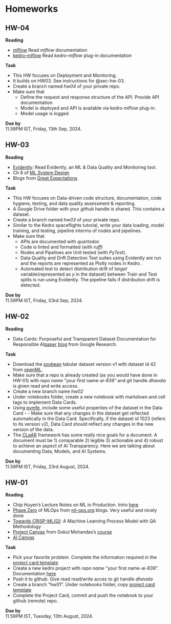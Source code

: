 # Homeworks {.unnumbered}

## HW-04 {#sec-hw-04}

**Reading**

- [mlflow](https://mlflow.org/docs/latest/index.html) Read _mlflow_ documentation 
- [kedro-mlflow](https://kedro-mlflow.readthedocs.io/en/stable/) Read _kedro-mlflow_ plug-in documentation

**Task**

- This HW focuses on Deployment and Monitoring.
- It builds on HW03. See instructions for @sec-hw-03. 
- Create a branch named _hw04_ of your private repo. 
- Make sure that
    - Define the request and response structure of the API. Provide API documentation.
    - Model is deployed and API is available via kedro-mlflow plug-in.
    - Model usage is logged

**Due by** \
11.59PM IST, Friday, 13th Sep, 2024.

## HW-03 {#sec-hw-03}

**Reading**

- [Evidently](https://docs.evidentlyai.com/): Read Evidently, an ML & Data Quality and Monitoring tool.
- Ch 8 of [ML System Design](https://www.oreilly.com/library/view/designing-machine-learning/9781098107956/)
- Blogs from [Great Expectations](https://greatexpectations.io/)

**Task**

- This HW focuses on Data-driven code structure, documentation, code hygiene, testing, and data quality assessment & reporting.
- A Google Drive folder with your _github_ handle is shared. This contains a dataset.
- Create a branch named _hw03_ of your private repo. 
- Similar to the Kedro spaceflights tutorial, write your data loading, model training, and testing, pipeline interms of nodes and pipelines.
 - Make sure that
    - APIs are documented with _quartodoc_
    - Code is linted and formatted (with _ruff_)
    - Nodes and Pipelines are Unit tested (with _PyTest_). 
    - Data Quality and Drift Detection Test suites using Evidently are run and the reports are represented as Plotly nodes in Kedro . 
    - Automated test to detect distribution drift of _target_ variable(represented as _y_ in the dataset) between Train and Test splits is run using Evidently. The pipeline fails if distribution drift is detected.

**Due by** \
11.59PM IST, Friday, 03rd Sep, 2024.

## HW-02 {#sec-hw-02}

**Reading**

- Data Cards: Purposeful and Transparent Dataset Documentation for Responsible AI[paper](https://arxiv.org/abs/2204.01075) [blog](https://research.google/blog/the-data-cards-playbook-a-toolkit-for-transparency-in-dataset-documentation/) from Google Research.

**Task**

- Download the [soybean](https://www.openml.org/search?type=data&status=active&id=42) tabular dataset version v1 with dataset id 42 from [openML](https://www.openml.org/search?type=data&status=active). 
- Make sure that a repo is already created (as you would have done in HW-01) with _repo name_ "your first name-ai-839" and git handle _dhavala_ is given read and write access.  
- Create a new branch name _hw02_
- Under notebooks folder, create a new notebook with markdown and cell tags to implement Data Cards.
- Using [pymfe](https://github.com/ealcobaca/pymfe), include some useful properties of the dataset in the Data Card - - Make sure that any changes in the dataset get reflected automatically in the Data Card. Specifically, if the dataset id 1023 (refers to its version v2), Data Card should reflect any changes in the new version of the data. 
- The [CLeAR](https://shorensteincenter.org/clear-documentation-framework-ai-transparency-recommendations-practitioners-context-policymakers/) framework has some really nice goals for a document. A document must be 1) comparable 2) legible 3) actionable and 4) robust to achieve an aspect of AI Transparency. Here we are talking about documenting Data, Models, and AI Systems.

**Due by** \
11.59PM IST, Friday, 23rd August, 2024.

## HW-01 {#sec-hw-01}

**Reading**

- Chip Huyen's Lecture Notes on ML in Production. Intro [here](https://docs.google.com/document/d/1C3dlLmFdYHJmACVkz99lSTUPF4XQbWb_Ah7mPE12Igo/edit#heading=h.a8w2b79yy875)
- [Phase Zero](https://ml-ops.org/content/phase-zero) of MLOps from [ml-ops.org](https://ml-ops.org) blogs. Very useful and nicely done
- [Towards CRISP-ML(Q)](https://arxiv.org/pdf/2003.05155): A Machine Learning Process Model  with QA Methodology
- [Project Canvas](https://madewithml.com/courses/mlops/product-design/#template) from Gokul Mohandas's [course](https://github.com/GokuMohandas/mlops-course)
- [AI Canvas](https://hbr.org/2018/04/a-simple-tool-to-start-making-decisions-with-the-help-of-ai)

**Task**

- Pick your favorite problem. Complete the information required in the [project card template](./resources/project-card.ipynb)
- Create a new kedro project with _repo name_ "your first name-ai-839". Documentation [here](https://docs.kedro.org/en/stable/get_started/new_project.html)
- Push it to github. Give read read/write acces to git handle _dhavala_
- Create a branch "hw01". Under notebooks folder, copy  [project card template](./resources/project-card.ipynb)
- Complete the Project Card, commit and push the notebook to your github (remote) repo.

**Due by** \
11.59PM IST, Tuesday, 13th August, 2024.


